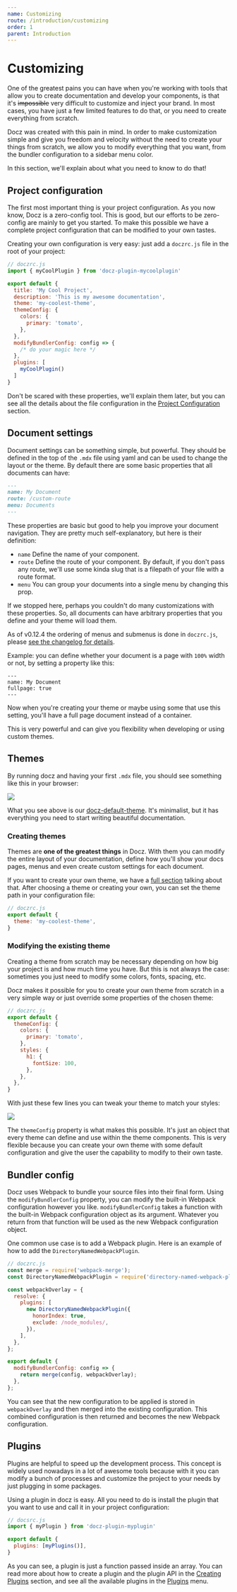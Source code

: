 ```yaml
---
name: Customizing
route: /introduction/customizing
order: 1
parent: Introduction
---
```


# Customizing

One of the greatest pains you can have when you're working with tools that allow you to create documentation and develop your components, is that it's ~~impossible~~ very difficult to customize and inject your brand. In most cases, you have just a few limited features to do that, or you need to create everything from scratch.

Docz was created with this pain in mind. In order to make customization simple and give you freedom and velocity without the need to create your things from scratch, we allow you to modify everything that you want, from the bundler configuration to a sidebar menu color.

In this section, we'll explain about what you need to know to do that!

## Project configuration

The first most important thing is your project configuration. As you now know, Docz is a zero-config tool. This is good, but our efforts to be zero-config are mainly to get you started. To make this possible we have a complete project configuration that can be modified to your own tastes.

Creating your own configuration is very easy: just add a `doczrc.js` file in the root of your project:

```js
// doczrc.js
import { myCoolPlugin } from 'docz-plugin-mycoolplugin'

export default {
  title: 'My Cool Project',
  description: 'This is my awesome documentation',
  theme: 'my-coolest-theme',
  themeConfig: {
    colors: {
      primary: 'tomato',
    },
  },
  modifyBundlerConfig: config => {
    /* do your magic here */
  },
  plugins: [
    myCoolPlugin()
  ]
}
```

Don't be scared with these properties, we'll explain them later, but you can see all the details about the file configuration in the [Project Configuration](/documentation/project-configuration) section.

## Document settings

Document settings can be something simple, but powerful. They should be defined in the top of the `.mdx` file using yaml and can be used to change the layout or the theme. By default there are some basic properties that all documents can have:

```markdown
---
name: My Document
route: /custom-route
menu: Documents
---
```

These properties are basic but good to help you improve your document navigation. They are pretty much self-explanatory, but here is their definition:

- `name` Define the name of your component.
- `route` Define the route of your component. By default, if you don't pass any route, we'll use some kinda slug that is a filepath of your file with a route format.
- `menu` You can group your documents into a single menu by changing this prop.

If we stopped here, perhaps you couldn't do many customizations with these properties. So, all documents can have arbitrary properties that you define and your theme will load them.

As of v0.12.4 the ordering of menus and submenus is done in `doczrc.js`, please [see the changelog for details](https://github.com/pedronauck/docz/releases/tag/v0.12.4).

Example: you can define whether your document is a page with `100%` width or not, by setting a property like this:

```
---
name: My Document
fullpage: true
---
```

Now when you're creating your theme or maybe using some that use this setting, you'll have a full page document instead of a container.

This is very powerful and can give you flexibility when developing or using custom themes.

## Themes

By running docz and having your first `.mdx` file, you should see something like this in your browser:

![](https://cdn-std.dprcdn.net/files/acc_649651/ZOUyUu)

What you see above is our [docz-default-theme](https://github.com/pedronauck/docz/tree/master/packages/docz-theme-default). It's minimalist, but it has everything you need to start writing beautiful documentation.

### Creating themes

Themes are **one of the greatest things** in Docz. With them you can modify the entire layout of your documentation, define how you'll show your docs pages, menus and even create custom settings for each document.

If you want to create your own theme, we have a [full section](/documentation/creating-themes) talking about that. After choosing a theme or creating your own, you can set the theme path in your configuration file:

```js
// doczrc.js
export default {
  theme: 'my-coolest-theme',
}
```

### Modifying the existing theme

Creating a theme from scratch may be necessary depending on how big your project is and how much time you have. But this is not always the case: sometimes you just need to modify some colors, fonts, spacing, etc.

Docz makes it possible for you to create your own theme from scratch in a very simple way or just override some properties of the chosen theme:

```js
// doczrc.js
export default {
  themeConfig: {
    colors: {
      primary: 'tomato',
    },
    styles: {
      h1: {
        fontSize: 100,
      },
    },
  },
}
```

With just these few lines you can tweak your theme to match your styles:

![](https://cdn-std.dprcdn.net/files/acc_649651/LUoBjJ)

The `themeConfig` property is what makes this possible. It's just an object that every theme can define and use within the theme components. This is very flexible because you can create your own theme with some default configuration and give the user the capability to modify to their own taste.

## Bundler config

Docz uses Webpack to bundle your source files into their final form. Using the `modifyBundlerConfig` property, you can modify the built-in Webpack configuration however you like. `modifyBundlerConfig` takes a function with the built-in Webpack configuration object as its argument. Whatever you return from that function will be used as the new Webpack configuration object.

One common use case is to add a Webpack plugin. Here is an example of how to add the `DirectoryNamedWebpackPlugin`.

```js
// doczrc.js
const merge = require('webpack-merge');
const DirectoryNamedWebpackPlugin = require('directory-named-webpack-plugin');

const webpackOverlay = {
  resolve: {
    plugins: [
      new DirectoryNamedWebpackPlugin({
        honorIndex: true,
        exclude: /node_modules/,
      }),
    ],
  },
};

export default {
  modifyBundlerConfig: config => {
    return merge(config, webpackOverlay);
  },
};
```

You can see that the new configuration to be applied is stored in `webpackOverlay` and then merged into the existing configuration. This combined configuration is then returned and becomes the new Webpack configuration.

## Plugins

Plugins are helpful to speed up the development process. This concept is widely used nowadays in a lot of awesome tools because with it you can modify a bunch of processes and customize the project to your needs by just plugging in some packages.

Using a plugin in docz is easy. All you need to do is install the plugin that you want to use and call it in your project configuration:

```js
// docsrc.js
import { myPlugin } from 'docz-plugin-myplugin'

export default {
  plugins: [myPlugins()],
}
```

As you can see, a plugin is just a function passed inside an array. You can read more about how to create a plugin and the plugin API in the [Creating Plugins](/documentation/creating-plugins) section, and see all the available plugins in the [Plugins](/plugins) menu.
